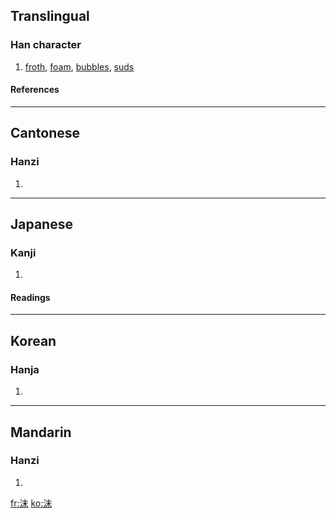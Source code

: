 ==Translingual==
===Han character===
{{Han char|rn=85|rad=水|as=05|sn=8|four=3519<sub>0</sub>|canj=水木十 (EDJ)}}
# [[froth]], [[foam]], [[bubbles]], [[suds]]
====References====
{{Han ref|kx=0612.130|dkj=17235|dj=1006.010|hdz=31578.020|uh=6CAB|ud=27819|bh=AA6A|bd=43626}}

----
==Cantonese==
===Hanzi===
{{yue-hanzi|jyut=|y=mut3}}
# {{defn|Cantonese}}

----
==Japanese==
===Kanji===
{{ja-kanji|grade=|rs=水05}}
# {{defn|Japanese}} 
====Readings====
{{ja-readings|on=[[まつ]] (matsu), [[ばつ]] (batsu)|kun=[[あわ]] (awa), [[つばき]] (tsubaki)}}

----
==Korean==
===Hanja===
{{ko-hanja|hangeul=말|eumhun=|rv=mal|mr=mal|y=mal}}
# {{defn|Korean}}

----
==Mandarin==
===Hanzi===
{{cmn-hanzi|pin=[[mò]] (mo4)|wg=mo<sup>4</sup>}}
# {{defn|Mandarin}}

[[fr:沫]]
[[ko:沫]]